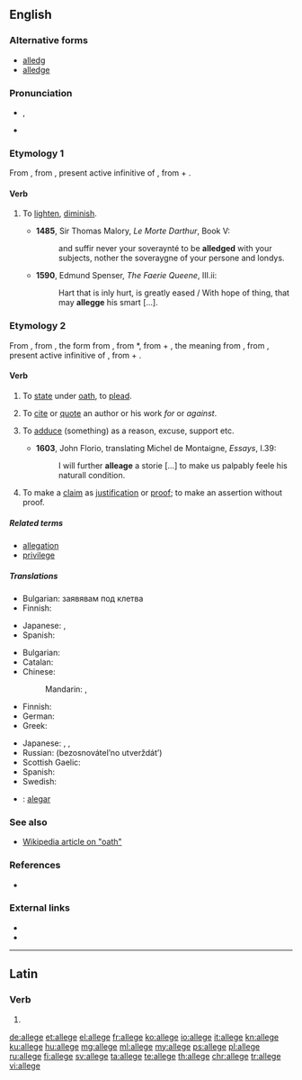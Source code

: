 ==English==

===Alternative forms===
* [[alledg]] {{qualifier|obsolete}}
* [[alledge]] {{qualifier|obsolete}}

===Pronunciation===
* {{IPA|/əˈlɛdʒ/}}, {{X-SAMPA|/@.lEdZ/}}
* {{rhymes|ɛdʒ}}

===Etymology 1===
From {{etyl|fro|en}} {{term|alegier|lang=fro}}, from {{etyl|la|en}} {{term|alleviare|alleviāre|lang=la}}, present active infinitive of {{term|allevio|alleviō|lighten|lang=la}}, from {{term|ad|lang=la}} + {{term|levis||light|lang=la}}.

====Verb====
{{en-verb|alleg|ing}}

# {{context|obsolete|lang=en}} To [[lighten]], [[diminish]].
#* '''1485''', Sir Thomas Malory, ''Le Morte Darthur'', Book V:
#*: and suffir never your soveraynté to be '''alledged''' with your subjects, nother the soveraygne of your persone and londys.
#* '''1590''', Edmund Spenser, ''The Faerie Queene'', III.ii:
#*: Hart that is inly hurt, is greatly eased / With hope of thing, that may '''allegge''' his smart [...].

===Etymology 2===
From {{etyl|enm|en}} {{term|aleggen|lang=enm}}, from {{etyl|xno|en}} {{term|aleger|lang=fro}}, the form from {{etyl|fro|en}} {{term|esligier|lang=fro}}, from {{etyl|ML.|en}} *{{term||exlītigāre|to clear at law|lang=enm}}, from {{etyl|la|en}} {{term|ex||out|lang=la}} + {{term|litigo|lītigō|sue at law|lang=la}}, the meaning from {{etyl|fro|en}} {{term|alleguer|lang=fro}}, from {{etyl|la|en}} {{term|allegare|allēgāre|lang=la}}, present active infinitive of {{term|allego|allēgō|send, depute; relate, mention, adduce|lang=la}}, from {{term|ad||to|lang=la}} + {{term|lego|lēgō|send|lang=la}}.

====Verb====
{{en-verb|alleg|ing}}

# {{context|obsolete|transitive|lang=en}} To [[state]] under [[oath]], to [[plead]].
# {{context|archaic|lang=en}} To [[cite]] or [[quote]] an author or his work ''for'' or ''against''.
# {{context|transitive|lang=en}} To [[adduce]] (something) as a reason, excuse, support etc.
#* '''1603''', John Florio, translating Michel de Montaigne, ''Essays'', I.39:
#*: I will further '''alleage''' a storie [...] to make us palpably feele his naturall condition.
# {{context|transitive|lang=en}} To make a [[claim]] as [[justification]] or [[proof]]; to make an assertion without proof.
#: {{usex|The agency '''alleged''' my credit history had problems.|lang=en}}

=====Related terms=====
* [[allegation]]
* [[privilege]] <!-- from lēgō -->

=====Translations=====
{{trans-top|to state under oath}}
* Bulgarian: заявявам под клетва
* Finnish: {{t+|fi|vannoa}}
{{trans-mid}}
* Japanese: {{t-|ja|確言|alt=確言する|tr=かくげんする, kakugen suru}}, {{t-|ja|言い切る|tr=iikiru}}
* Spanish: {{t+|es|afirmar}}
{{trans-bottom}}

{{trans-top|assert without proof}}
* Bulgarian: {{t+|bg|твърдя}}
* Catalan: {{t+|ca|al·legar}}
* Chinese:
*: Mandarin: {{t-|cmn|宣稱|sc=Hani}}, {{t-|cmn|宣称|tr=xuānchēng|sc=Hani}}
* Finnish: {{t+|fi|väittää}}
* German: {{t+|de|behaupten}}
* Greek: {{t+|el|ισχυρίζομαι|tr=ischyrízomai}}
{{trans-mid}}
* Japanese: {{t-|ja|主張|alt=主張する|tr=しゅちょうする, shuchō suru}}, {{t-|ja|喧伝|alt=喧伝する|tr=けんでんする, kenden suru}}, {{t-|ja|言い張る|tr=iiharu}}
* Russian: {{l/ru|безосновательно}} {{l/ru|утверждать}} (bezosnovátelʼno utverždátʼ){{n}}
* Scottish Gaelic: {{t-|gd|cuir às leth}}
* Spanish: {{t-|es|alegar}}
* Swedish: {{t+|sv|påstå}}
{{trans-bottom}}

{{checktrans-top}}
* {{ttbc|pt}}: [[alegar]]
{{trans-bottom}}

===See also===
* [[:w:oath|Wikipedia article on "oath"]]

===References===
* {{R:OED2}}

===External links===
* {{R:Webster 1913}}
* {{R:Century 1911}}

----

==Latin==

===Verb===
{{la-verb-form|allege}}

# {{conjugation of|allego|allegō|2|s|pres|act|imp|lang=la}}

[[de:allege]]
[[et:allege]]
[[el:allege]]
[[fr:allege]]
[[ko:allege]]
[[io:allege]]
[[it:allege]]
[[kn:allege]]
[[ku:allege]]
[[hu:allege]]
[[mg:allege]]
[[ml:allege]]
[[my:allege]]
[[ps:allege]]
[[pl:allege]]
[[ru:allege]]
[[fi:allege]]
[[sv:allege]]
[[ta:allege]]
[[te:allege]]
[[th:allege]]
[[chr:allege]]
[[tr:allege]]
[[vi:allege]]
